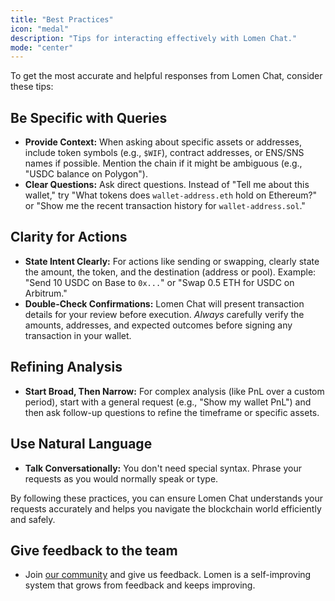 ```yaml
---
title: "Best Practices"
icon: "medal"
description: "Tips for interacting effectively with Lomen Chat."
mode: "center"
---
```


To get the most accurate and helpful responses from Lomen Chat, consider these tips:

## Be Specific with Queries

- **Provide Context:** When asking about specific assets or addresses, include token symbols (e.g., `$WIF`), contract addresses, or ENS/SNS names if possible. Mention the chain if it might be ambiguous (e.g., "USDC balance on Polygon").
- **Clear Questions:** Ask direct questions. Instead of "Tell me about this wallet," try "What tokens does `wallet-address.eth` hold on Ethereum?" or "Show me the recent transaction history for `wallet-address.sol`."

## Clarity for Actions

- **State Intent Clearly:** For actions like sending or swapping, clearly state the amount, the token, and the destination (address or pool). Example: "Send 10 USDC on Base to `0x...`" or "Swap 0.5 ETH for USDC on Arbitrum."
- **Double-Check Confirmations:** Lomen Chat will present transaction details for your review before execution. _Always_ carefully verify the amounts, addresses, and expected outcomes before signing any transaction in your wallet.

## Refining Analysis

- **Start Broad, Then Narrow:** For complex analysis (like PnL over a custom period), start with a general request (e.g., "Show my wallet PnL") and then ask follow-up questions to refine the timeframe or specific assets.

## Use Natural Language

- **Talk Conversationally:** You don't need special syntax. Phrase your requests as you would normally speak or type.

By following these practices, you can ensure Lomen Chat understands your requests accurately and helps you navigate the blockchain world efficiently and safely.

## Give feedback to the team

- Join [our community](https://t.me/lomen_ai) and give us feedback. Lomen is a self-improving system that grows from feedback and keeps improving.
